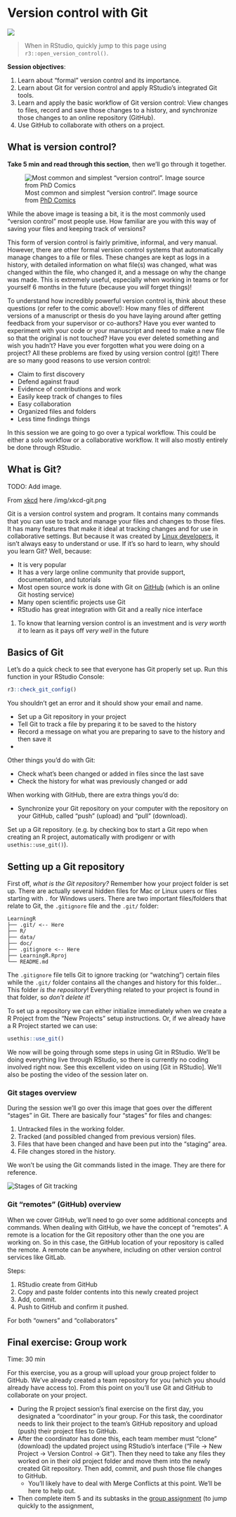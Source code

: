 # Version control with Git {#version-control}

![](https://img.shields.io/badge/document%20status-in%20progress-orange?style=flat-square)

> When in RStudio, quickly jump to this page using `r3::open_version_control()`.

**Session objectives**:

1. Learn about "formal" version control and its importance.
1. Learn about Git for version control and apply RStudio's integrated Git tools.
1. Learn and apply the basic workflow of Git version control: 
View changes to files, record and save those changes to a history, 
and synchronize those changes to an online repository (GitHub).
1. Use GitHub to collaborate with others on a project.

## What is version control?

**Take 5 min and read through this section**, then we'll go through it together.

![Most common and simplest "version control". Image source from [PhD Comics](https://phdcomics.com/comics/archive_print.php?comicid=1531)](images/phd-comics-version-control.png)

While the above image is teasing a bit,
it is the most commonly used "version control" most people use.
How familiar are you with this way of saving your files and keeping track of versions?

This form of version control is fairly primitive, informal, and very manual.
However, there are other formal version control systems 
that automatically manage changes to a file or files. These
changes are kept as logs in a history, with detailed information on what file(s)
was changed, what was changed within the file, who changed it, and a message on
why the change was made.  This is extremely useful, especially when working in
teams or for yourself 6 months in the future (because you *will* forget things)!

To understand how incredibly powerful version control is, think about
these questions (or refer to the comic above!): How many files of different
versions of a manuscript or thesis do you have laying around after getting
feedback from your supervisor or co-authors? Have you ever wanted to experiment
with your code or your manuscript and need to make a new file so that the
original is not touched? Have you ever deleted something and wish you hadn't?
Have you ever forgotten what you were doing on a project?  All these problems
are fixed by using version control (git)! There are so many good reasons to use
version control:

- Claim to first discovery
- Defend against fraud
- Evidence of contributions and work
- Easily keep track of changes to files
- Easy collaboration
- Organized files and folders
- Less time findings things

In this session we are going to go over a typical workflow. This could be either
a solo workflow or a collaborative workflow. It will also mostly entirely be
done through RStudio.

## What is Git?

TODO: Add image.

From [xkcd](https://xkcd.com/1597/) here /img/xkcd-git.png

Git is a version control system and program. It contains many commands that you
can use to track and manage your files and changes to those files. It has many
features that make it ideal at tracking changes and for use in collaborative
settings. But because it was created by [Linux developers](https://en.wikipedia.org/wiki/Linus_Torvalds),
it isn't always easy to understand or use. If it's so hard to learn, why should
you learn Git? Well, because:

- It is very popular
- It has a very large online community that provide support, documentation, and
tutorials
- Most open source work is done with Git on [GitHub] (which is an online Git
hosting service)
- Many open scientific projects use Git
- RStudio has great integration with Git and a really nice interface

1. To know that learning version control is an investment and is *very worth it*
to learn as it pays off *very well* in the future

[GitHub]: https://github.com/

## Basics of Git

Let's do a quick check to see that everyone has Git properly set up. 
Run this function in your RStudio Console:

```r
r3::check_git_config()
```

You shouldn't get an error and it should show your email and name.

- Set up a Git repository in your project
- Tell Git to track a file by preparing it to be saved to the history
- Record a message on what you are preparing to save to the history and then save it
- 

Other things you'd do with Git:

- Check what's been changed or added in files since the last save
- Check the history for what was previously changed or add

When working with GitHub, there are extra things you'd do:

- Synchronize your Git repository on your computer with the repository on your GitHub,
called "push" (upload) and "pull" (download).

Set up a Git repository. (e.g. by checking box to start a Git repo when creating an R project,
automatically with prodigenr or with `usethis::use_git()`).

## Setting up a Git repository

First off, *what is the Git repository?* Remember how your project folder is set
up. There are actually several hidden files for Mac or Linux users or files
starting with `.` for Windows users. There are two important files/folders that
relate to Git, the `.gitignore` file and the `.git/` folder:

```
LearningR
├── .git/ <-- Here
├── R/
├── data/
├── doc/
├── .gitignore <-- Here
├── LearningR.Rproj
└── README.md
```

The `.gitignore` file tells Git to ignore tracking (or "watching") certain files
while the `.git/` folder contains all the changes and history for this folder...
This folder *is the repository*! Everything related to your project is found in 
that folder, so *don't delete it!*

To set up a repository we can either initialize immediately when we create a R
Project from the "New Projects" setup instructions. Or, if we already have a
R Project started we can use:

```r
usethis::use_git()
```

We now will be going through some steps in using Git in RStudio. We'll be doing
everything live through RStudio, so there is currently no coding involved right
now. See this excellent video on using [Git in RStudio]. We'll also be posting
the video of the session later on.

### Git stages overview

During the session we'll go over this image that goes over the different
"stages" in Git. There are basically four "stages" for files and changes:

1. Untracked files in the working folder.
2. Tracked (and possibled changed from previous version) files.
3. Files that have been changed and have been put into the "staging" area.
4. File changes stored in the history.

We won't be using the Git commands listed in the image. They are there for
reference.

<img src="/img/git-stages.png" alt="Stages of Git tracking" />
 
### Git "remotes" (GitHub) overview

When we cover GitHub, we'll need to go over some additional concepts and
commands. When dealing with GitHub, we have the concept of "remotes". A remote
is a location for the Git repository other than the one you are working on. So 
in this case, the GitHub location of your repository is called the remote. A
remote can be anywhere, including on other version control services like GitLab.

Steps:

1. RStudio create from GitHub
2. Copy and paste folder contents into this newly created project
3. Add, commit.
4. Push to GitHub and confirm it pushed.

For both "owners" and "collaborators"

## Final exercise: Group work

Time: 30 min

For this exercise, you as a group will upload your group project folder to GitHub.
We've already created a team repository for you 
(which you should already have access to).
From this point on you'll use Git and GitHub to collaborate on your project.

- During the R project session's final exercise on the first day, 
you designated a "coordinator" in your group. 
For this task, 
the coordinator needs to link their project to the team's GitHub repository 
and upload (push) their project files to GitHub.
- After the coordinator has done this, 
each team member must "clone" (download) 
the updated project using RStudio's interface
("File -> New Project -> Version Control -> Git").
Then they need to take any files they worked on in their old project folder
and move them into the newly created Git repository.
Then add, commit, and push those file changes to GitHub.
    - You'll likely have to deal with Merge Conflicts at this point. 
    We'll be here to help out.
- Then complete item 5 and its subtasks in the [group assignment](assignment.html)
(to jump quickly to the assignment, 
